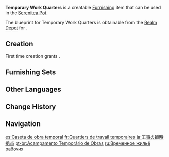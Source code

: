 {{Furnishing Infobox
|id             = 371107
|image          = Item Temporary Work Quarters.png
|category       = Courtyard
|subcategory    = Large Ornament
|quality        = 2
|adeptal_energy = 30
|load           = 145
|reduced_load   = 121
|description    = A simple wooden shed that can be used to store many tools of the trade and protect them from the rain, thus reducing any safety hazards.
|blueprint      = Realm Depot
}}
'''Temporary Work Quarters''' is a creatable [[Furnishing]] item that can be used in the [[Serenitea Pot]].

The blueprint for Temporary Work Quarters is obtainable from the [[Realm Depot]] for {{Item|Realm Currency|24|x=80}}.

==Creation==
First time creation grants {{Item|Trust|24|x=30}}.
{{Recipe
|type = Creation
|time = 12h
|Fir Wood = 8
|sort = Fir Wood
}}

==Furnishing Sets==
{{Craft Usage|type=Furnishing Set}}

==Other Languages==
{{Other Languages
|en      = Temporary Work Quarters
|zhs     = 工程暂驻点
|zhs_rm  = Gōngchéng Zàn Zhù Diǎn
|zht     = 工程暫駐點
|zht_rm  = Gōngchéng Zhàn Zhù Diǎn
|zh_tl   = Project Pausing Point
|ja      = 工事の臨時拠点
|ja_rm   = Kouji no Rinji Kyoten
|ja_tl   = Construction Work Temporary Site
|ko      = 임시 공사 오두막
|ko_tl   = Temporary Construction Cabin
|es      = Caseta de obra temporal
|es_tl   = Temporary Work Booth
|fr      = Quartiers de travail temporaires
|fr_tl   = Temporary Work Quarters
|ru      = Временное жильё рабочих
|ru_tl   = Temporary Housing for Workers
|th      = เพิงไม้ชั่วคราว
|th_rm   = 
|th_tl   = 
|vi      = Điểm Tạm Trú Công Trình
|vi_tl   = 
|de      = Temporäres Werkzeuglager
|de_tl   = Temporary Tool Storage
|id      = Tempat Penyimpanan Sementara
|id_tl   = Temporary Storage
|pt      = Acampamento Temporário de Obras
|pt_tl   = 
|tr      = İşçilerin Geçici Evi
|tr_tl   = 
|it      = Area di lavoro temporanea
|it_tl   = 
}}

==Change History==
{{Change History|1.6}}

==Navigation==
{{Furnishing Navbox|exterior}}

[[es:Caseta de obra temporal]]
[[fr:Quartiers de travail temporaires]]
[[ja:工事の臨時拠点]]
[[pt-br:Acampamento Temporário de Obras]]
[[ru:Временное жильё рабочих]]